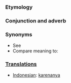 ===Etymology===

===Conjunction and adverb===

===Synonyms===
*See
*Compare meaning to:

===[[Translations]]===
*[[Indonesian]]: [[karenanya]]